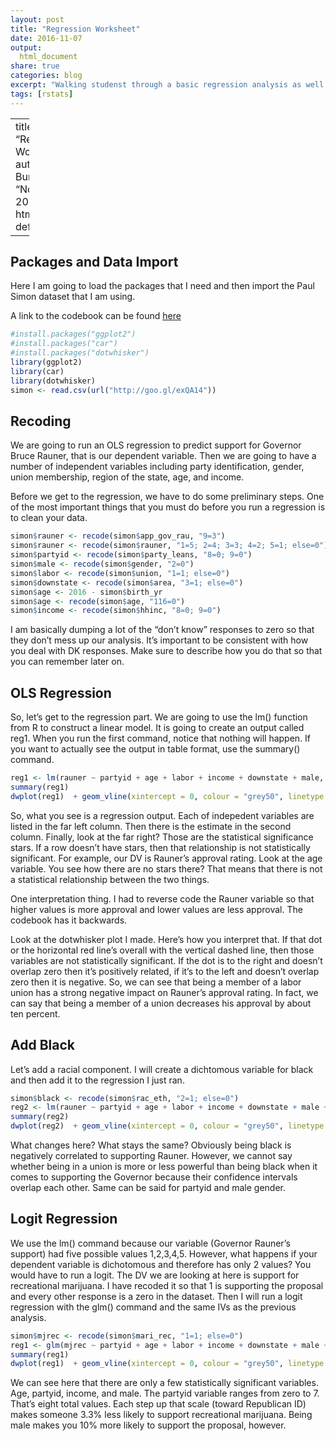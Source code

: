 ```yaml
---
layout: post
title: "Regression Worksheet"
date: 2016-11-07
output:
  html_document
share: true
categories: blog
excerpt: "Walking studenst through a basic regression analysis as well as visualizing results with dotwhisker"
tags: [rstats]
---
```



---
title: "Regression Worksheet"
author: "Ryan Burge"
date: "November 2, 2016"
output:
  html_document: default
  
---

## Packages and Data Import

Here I am going to load the packages that I need and then import the Paul Simon dataset that I am using. 

A link to the codebook can be found [here](https://goo.gl/Ic2e25)

```r
#install.packages("ggplot2")
#install.packages("car")
#install.packages("dotwhisker")
library(ggplot2)
library(car)
library(dotwhisker)
simon <- read.csv(url("http://goo.gl/exQA14"))
```

## Recoding

We are going to run an OLS regression to predict support for Governor Bruce Rauner, that is our dependent variable. Then we are going to have a number of independent variables including party identification, gender, union membership, region of the state, age, and income. 

Before we get to the regression, we have to do some preliminary steps. One of the most important things that you must do before you run a regression is to clean your data. 

```r
simon$rauner <- recode(simon$app_gov_rau, "9=3")
simon$rauner <- recode(simon$rauner, "1=5; 2=4; 3=3; 4=2; 5=1; else=0")
simon$partyid <- recode(simon$party_leans, "8=0; 9=0")
simon$male <- recode(simon$gender, "2=0")
simon$labor <- recode(simon$union, "1=1; else=0")
simon$downstate <- recode(simon$area, "3=1; else=0")
simon$age <- 2016 - simon$birth_yr
simon$age <- recode(simon$age, "116=0")
simon$income <- recode(simon$hhinc, "8=0; 9=0")

```

I am basically dumping a lot of the "don't know" responses to zero so that they don't mess up our analysis. It's important to be consistent with how you deal with DK responses. Make sure to describe how you do that so that you can remember later on. 

## OLS Regression

So, let's get to the regression part. We are going to use the lm() function from R to construct a linear model. It is going to create an output called reg1. When you run the first command, notice that nothing will happen. If you want to actually see the output in table format, use the summary() command. 

```r
reg1 <- lm(rauner ~ partyid + age + labor + income + downstate + male, data = simon)
summary(reg1)
dwplot(reg1)  + geom_vline(xintercept = 0, colour = "grey50", linetype = 2)

```

So, what you see is a regression output. Each of indepedent variables are listed in the far left column. Then there is the estimate in the second column. Finally, look at the far right? Those are the statistical significance stars. If a row doesn't have stars, then that relationship is not statistically significant. For example, our DV is Rauner's approval rating. Look at the age variable. You see how there are no stars there? That means that there is not a statistical relationship between the two things. 

One interpretation thing. I had to reverse code the Rauner variable so that higher values is more approval and lower values are less approval. The codebook has it backwards. 

Look at the dotwhisker plot I made. Here's how you interpret that. If that dot or the horizontal red line's overall with the vertical dashed line, then those variables are not statistically significant. If the dot is to the right and doesn't overlap zero then it's positively related, if it's to the left and doesn't overlap zero then it is negative. So, we can see that being a member of a labor union has a strong negative impact on Rauner's approval rating. In fact, we can say that being a member of a union decreases his approval by about ten percent. 

## Add Black

Let's add a racial component. I will create a dichtomous variable for black and then add it to the regression I just ran. 

```r
simon$black <- recode(simon$rac_eth, "2=1; else=0")
reg2 <- lm(rauner ~ partyid + age + labor + income + downstate + male + black, data = simon)
summary(reg2)
dwplot(reg2)  + geom_vline(xintercept = 0, colour = "grey50", linetype = 2)


```

What changes here? What stays the same? Obviously being black is negatively correlated to supporting Rauner. However, we cannot say whether being in a union is more or less powerful than being black when it comes to supporting the Governor because their confidence intervals overlap each other. Same can be said for partyid and male gender. 

## Logit Regression 

We use the lm() command because our variable (Governor Rauner's support) had five possible values 1,2,3,4,5. However, what happens if your dependent variable is dichotomous and therefore has only 2 values? You would have to run a logit. The DV we are looking at here is support for recreational marijuana. I have recoded it so that 1 is supporting the proposal and every other response is a zero in the dataset. Then I will run a logit regression with the glm() command and the same IVs as the previous analysis. 


```r
simon$mjrec <- recode(simon$mari_rec, "1=1; else=0")
reg1 <- glm(mjrec ~ partyid + age + labor + income + downstate + male + black, data = simon)
summary(reg1)
dwplot(reg1)  + geom_vline(xintercept = 0, colour = "grey50", linetype = 2)
```

We can see here that there are only a few statistically significant variables. Age, partyid, income, and male. The partyid variable ranges from zero to 7. That's eight total values. Each step up that scale (toward Republican ID) makes someone 3.3% less likely to support recreational marijuana. Being male makes you 10% more likely to support the proposal, however. 
